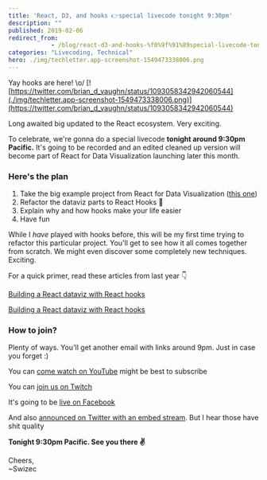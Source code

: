 ```yaml
---
title: 'React, D3, and hooks 👉special livecode tonight 9:30pm'
description: ""
published: 2019-02-06
redirect_from: 
            - /blog/react-d3-and-hooks-%f0%9f%91%89special-livecode-tonight-930pm/swizec/8928
categories: "Livecoding, Technical"
hero: ./img/techletter.app-screenshot-1549473338006.png
---
```

Yay hooks are here! \\o/ [![https://twitter.com/brian_d_vaughn/status/1093058342942060544](./img/techletter.app-screenshot-1549473338006.png)](https://twitter.com/brian_d_vaughn/status/1093058342942060544)



Long awaited big updated to the React ecosystem. Very exciting.



To celebrate, we&#x27;re gonna do a special livecode **tonight around 9:30pm Pacific.** It&#x27;s going to be recorded and an edited cleaned up version will become part of React for Data Visualization launching later this month.



### Here&#x27;s the plan



1. Take the big example project from React for Data Visualization ([this one](https://swizec.github.io/h1b-software-salaries/#*-*-*))
2. Refactor the dataviz parts to React Hooks 🎣
3. Explain why and how hooks make your life easier
4. Have fun



While I _have_ played with hooks before, this will be my first time trying to refactor this particular project. You&#x27;ll get to see how it all comes together from scratch. We might even discover some completely new techniques. Exciting.



For a quick primer, read these articles from last year 👇



[Building a React dataviz with React hooks](https://swizec.com/blog/building-a-react-dataviz-with-react-hooks/swizec/8801)  




[Building a React dataviz with React hooks](https://swizec.com/blog/easy-d3-blackbox-components-react-hooks/swizec/8689)



### How to join?



Plenty of ways. You&#x27;ll get another email with links around 9pm. Just in case you forget :)



You can [come watch on YouTube](https://www.youtube.com/swizecteller) might be best to subscribe



You can [join us on Twitch](https://www.twitch.tv/swizec)



It&#x27;s going to be [live on Facebook](https://facebook.com/swizecpage)



And also [announced on Twitter with an embed stream](https://twitter.com/swizec). But I hear those have shit quality



**Tonight 9:30pm Pacific. See you there ✌️**



Cheers,  
~Swizec
